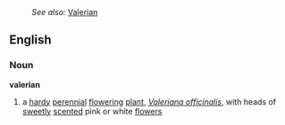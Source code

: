 :''See also:'' [[Valerian]]
==English==
===Noun===
{{wikipediapar|valerian (plant)}}
'''valerian'''
# a [[hardy]] [[perennial]] [[flowering]] [[plant]], ''[[Valeriana officinalis]]'', with heads of [[sweet]]ly [[scent]]ed pink or white [[flower]]s